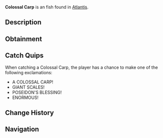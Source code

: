 {{FishInfobox
|image          = Colossal Carp.png
|rarity         = Uncommon
|sea            = First Sea
|location       = [[Atlantis]]
|sublocation    = 
|sources        = Fishing Rod
|radar_location = 
|xp             = 100
|weather        = 
|time           = Day
|season         = 
|bait           = Seaweed
|base_weight    = 5
|base_value     = 180
|weight_range   = 3
|base_chance    = 60
|base_resil     = 75
}}
'''Colossal Carp''' is an {{Rarity|Uncommon}} fish found in [[Atlantis]].

== Description ==
{{Description|A normally peaceful species grown enormous in Poseidon's waters. Their size alone commands respect from other inhabitants.|Bestiary Entry}}

== Obtainment ==
{{Description|Makes large waves when surfacing in Poseidon's Pool.|Bestiary Hint}}
{{Fish Availability|
Atlantis/Poseidon Temple
|top_rods      = 
Fast Rod\252382.8\34159.46;
Rapid Rod\251763\32295.84;
Firefly Rod\248948.91\33810.03;
Champions Rod\236704.1\24981.84;
Celestial Rod\234369.5\25821.38;
Flimsy Rod\224035.23\44844.78;
Training Rod\227618.24\44325.66;
Fungal Rod\225858.7\34139.47;
Nocturnal Rod\146267.19\85956.93;
No-Life Rod\229809.51\34356.06;
Depthseeker Rod\234024.44\26657.28;
Avalanche Rod\232067.69\23905.74;
Verdant Shear Rod\228973.23\29134.88;
Blazebringer Rod\222367.19\27472.47;
Zeus Rod\220839.14\29114.79;
Trident Rod\218895.82\24116.27;
Volcanic Rod\215672.89\22094.4;
Free Spirit Rod\215135.29\24065.36;
Seraphic Rod\211744.79\34132.98;
Challenger's Rod\209805.42\31253.78;
Ethereal Prism Rod\204721.21\0;
Rod Of The Forgotten Fang\193423.54\31179.62;
Rod Of The Depths\191592.13\28332.73;
Rod Of The Exalted One\169671.45\26608.9;
Steady Rod\105232.24\9997.69
|recommended   = Depthseeker Rod
}}

== Catch Quips ==
When catching a Colossal Carp, the player has a chance to make one of the following exclamations:
* A COLOSSAL CARP!
* GIANT SCALES!
* POSEIDON'S BLESSING!
* ENORMOUS!

== Change History ==
{{Change History|{{subst:Current Version}}}}

== Navigation ==
{{Fish Navbox|Atlantis}}
